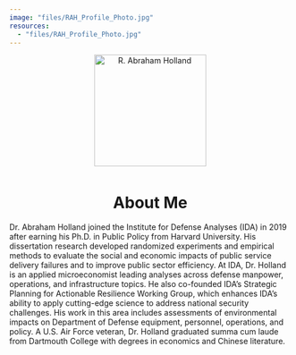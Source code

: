 ```yaml
---
image: "files/RAH_Profile_Photo.jpg"
resources:
  - "files/RAH_Profile_Photo.jpg"
---
```


```{=html}
<div style="text-align:center; margin-bottom: 1rem;">
  <img
    src="files/RAH_Profile_Photo.jpg"
    alt="R. Abraham Holland"
    style="width:200px; /* no border-radius, so it stays square */ margin-bottom:0.5rem;"
  />
  <h1>About Me</h1>
</div>

```

Dr. Abraham Holland joined the Institute for Defense Analyses (IDA) in 2019 after earning his Ph.D. in Public Policy from Harvard University. His dissertation research developed randomized experiments and empirical methods to evaluate the social and economic impacts of public service delivery failures and to improve public sector efficiency. At IDA, Dr. Holland is an applied microeconomist leading analyses across defense manpower, operations, and infrastructure topics. He also co-founded IDA’s Strategic  Planning for Actionable Resilience Working Group, which enhances IDA’s ability to apply cutting-edge science to address national security challenges. His work in this area includes assessments of environmental impacts on Department of Defense equipment, personnel, operations, and policy. A U.S. Air Force veteran, Dr. Holland graduated summa cum laude from Dartmouth College with degrees in economics and Chinese literature.
